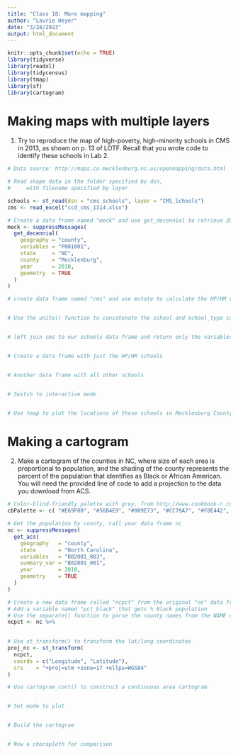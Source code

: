 ```yaml
---
title: "Class 18: More mapping"
author: "Laurie Heyer"
date: "3/28/2023"
output: html_document
---
```


```r
knitr::opts_chunk$set(echo = TRUE)
library(tidyverse)
library(readxl)
library(tidycensus)
library(tmap)
library(sf)
library(cartogram)
```

# Making maps with multiple layers
1. Try to reproduce the map of high-poverty, high-minority schools in CMS in 2013, as shown on p. 13 of LOTF. Recall that you wrote code to identify these schools in Lab 2.
```r

# Data source: http://maps.co.mecklenburg.nc.us/openmapping/data.html 

# Read shape data in the folder specified by dsn, 
#     with filename specified by layer

schools <- st_read(dsn = "cms_schools", layer = "CMS_Schools")
cms <- read_excel("ccd_cms_1314.xlsx")

# Create a data frame named "meck" and use get_decennial to retrieve 2010 geometry data for Mecklenburg County
meck <- suppressMessages(
  get_decennial(
    geography = "county", 
    variables = "P001001",
    state     = "NC", 
    county    = "Mecklenburg",
    year      = 2010, 
    geometry  = TRUE
  ) 
)

# create data frame named "cms" and use mutate to calculate the HP/HM values


# Use the unite() function to concatenate the school and school_type columns to get longer names


# left join cms to our schools data frame and return only the variables we need


# Create a data frame with just the HP/HM schools


# Another data frame with all other schools


# Switch to interactive mode


# Use tmap to plot the locations of these schools in Mecklenburg County

```


# Making a cartogram
2. Make a cartogram of the counties in NC, where size of each area is proportional to population, and the shading of the county represents the percent of the population that identifies as Black or African American. You will need the provided line of code to add a projection to the data you download from ACS.

```r
# Color-blind-friendly palette with grey, from http://www.cookbook-r.com/Graphs/Colors_(ggplot2)/#a-colorblind-friendly-palette
cbPalette <- c( "#E69F00", "#56B4E9", "#009E73", "#CC79A7", "#F0E442", "#0072B2", "#D55E00")

# Get the population by county, call your data frame nc
nc <- suppressMessages(
  get_acs(
    geography   = "county",
    state       = "North Carolina",
    variables   = "B02001_003",
    summary_var = "B02001_001", 
    year        = 2018, 
    geometry    = TRUE
  )
)

# Create a new data frame called "ncpct" from the original "nc" data frame
# Add a variable named "pct_black" that gets % Black population
# Use the separate() function to parse the county names from the NAME column
ncpct <- nc %>%
  

# Use st_transform() to transform the lat/long coordinates
proj_nc <- st_transform(
  ncpct, 
  coords = c("Longitude", "Latitude"), 
  crs    = "+proj=utm +zone=17 +ellps=WGS84"
)

# Use cartogram_cont() to construct a continuous area cartogram


# Set mode to plot


# Build the cartogram


# Now a choropleth for comparison


```

